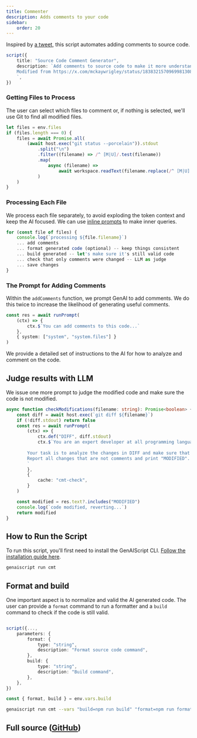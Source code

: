 ```yaml
---
title: Commenter
description: Adds comments to your code
sidebar:
    order: 20
---
```



Inspired by [a tweet](https://x.com/mckaywrigley/status/1838321570969981308), this script automates adding comments to source code.

```ts title="cmt.genai.mts"
script({
    title: "Source Code Comment Generator",
    description: `Add comments to source code to make it more understandable for AI systems or human developers.
    Modified from https://x.com/mckaywrigley/status/1838321570969981308.
    `,
})
```

### Getting Files to Process

The user can select which files to comment or, if nothing is selected, we'll use Git to find all modified files.

```ts
let files = env.files
if (files.length === 0) {
    files = await Promise.all(
        (await host.exec("git status --porcelain")).stdout
            .split("\n")
            .filter((filename) => /^ [M|U]/.test(filename))
            .map(
                async (filename) =>
                    await workspace.readText(filename.replace(/^ [M|U] /, ""))
            )
    )
}
```

### Processing Each File

We process each file separately, to avoid exploding the token context and keep the AI focused.
We can use [inline prompts](/genaiscript/reference/scripts/inline-prompts) to make inner queries.

```ts
for (const file of files) {
    console.log(`processing ${file.filename}`)
    ... add comments
    ... format generated code (optional) -- keep things consistent
    ... build generated -- let's make sure it's still valid code
    ... check that only comments were changed -- LLM as judge
    ... save changes
}
```

### The Prompt for Adding Comments

Within the `addComments` function, we prompt GenAI to add comments. We do this twice to increase the likelihood of generating useful comments.

```ts
const res = await runPrompt(
    (ctx) => {
        ctx.$`You can add comments to this code...`
    },
    { system: ["system", "system.files"] }
)
```

We provide a detailed set of instructions to the AI for how to analyze and comment on the code.

## Judge results with LLM

We issue one more prompt to judge the modified code and make sure the code is not modified.

```ts
async function checkModifications(filename: string): Promise<boolean> {
    const diff = await host.exec(`git diff ${filename}`)
    if (!diff.stdout) return false
    const res = await runPrompt(
        (ctx) => {
            ctx.def("DIFF", diff.stdout)
            ctx.$`You are an expert developer at all programming languages.
        
        Your task is to analyze the changes in DIFF and make sure that only comments are modified. 
        Report all changes that are not comments and print "MODIFIED".
        `
        },
        {
            cache: "cmt-check",
        }
    )

    const modified = res.text?.includes("MODIFIED")
    console.log(`code modified, reverting...`)
    return modified
}
```

## How to Run the Script

To run this script, you'll first need to install the GenAIScript CLI. [Follow the installation guide here](https://microsoft.github.io/genaiscript/getting-started/installation).

```sh
genaiscript run cmt
```

## Format and build

One important aspect is to normalize and valid the AI generated code. The user can provide a `format` command to run a formatter
and a `build` command to check if the code is still valid.

```ts

script({...,
    parameters: {
        format: {
            type: "string",
            description: "Format source code command",
        },
        build: {
            type: "string",
            description: "Build command",
        },
    },
})

const { format, build } = env.vars.build
```

```sh
genaiscript run cmt --vars "build=npm run build" "format=npm run format"
```

## Full source ([GitHub](https://github.com/microsoft/genaiscript/blob/main/packages/vscode/genaisrc/cmt.genai.mts))

<Code code={source} wrap={true} lang="ts" title="cmt.genai.mts" />
